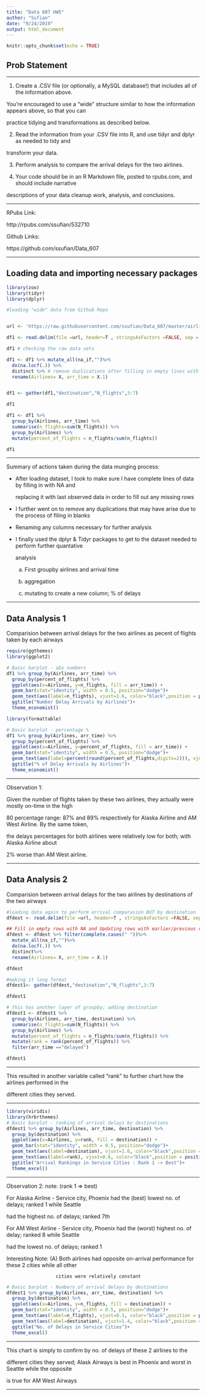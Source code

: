 ---
title: "Data 607 HW5"
author: "Sufian"
date: "9/24/2019"
output: html_document
---

```{r setup, include=FALSE}
knitr::opts_chunk$set(echo = TRUE)
```

## Prob Statement

--------------------------------------------------------------------------------

\clearpage

(1) Create a .CSV file (or optionally, a MySQL database!) that includes all of the information above. 

You’re encouraged to use a “wide” structure similar to how the information appears above, so that you can

practice tidying and transformations as described below. 

(2) Read the information from your .CSV file into R, and use tidyr and dplyr as needed to tidy and

transform your data.   

(3) Perform analysis to compare the arrival delays for the two airlines. 

(4) Your code should be in an R Markdown file, posted to rpubs.com, and should include narrative

descriptions of your data cleanup work, analysis, and conclusions. 

--------------------------------------------------------------------------------

\clearpage

RPubs Link:

http://rpubs.com/ssufian/532710

Github Links:

https://github.com/ssufian/Data_607

--------------------------------------------------------------------------------

\clearpage

## Loading data and importing necessary packages

```{r}
library(zoo)
library(tidyr)
library(dplyr)

#loading "wide" data from Github Repo


url <- 'https://raw.githubusercontent.com/ssufian/Data_607/master/airlines.csv'

df1 <- read.delim(file =url, header=T , stringsAsFactors =FALSE, sep = ",")

df1 # checking the raw data sets

df1 <- df1 %>% mutate_all(na_if,"")%>%  
  do(na.locf(.)) %>% 
  distinct %>% # remove duplications after filling in empty lines with previous row
  rename(Airlines= X, arr_time = X.1) 


df1 <- gather(df1,"destination","N_flights",3:7)

df1

df1 <- df1 %>% 
  group_by(Airlines, arr_time) %>% 
  summarise(n_flights=sum(N_flights)) %>% 
  group_by(Airlines) %>% 
  mutate(percent_of_flights = n_flights/sum(n_flights))

df1 

```

--------------------------------------------------------------------------------

\clearpage

Summary of actions taken during the data munging process:

- After loading dataset, I took to make sure I have complete lines of data by filling in with NA and 

  replacing it with last observed data in order to fill out any missing rows
  
- I further went on to remove any duplications that may have arise due to the process of filing in blanks

- Renaming any columns necessary for further analysis

- I finally used the dplyr & Tidyr packages to get to the dataset needed to perform further quantative

   analysis

  (a) First groupby airlines and arrival time
  
  (b) aggregation 
  
  (c) mutating to create a new column; % of delays 

--------------------------------------------------------------------------------

\clearpage

## Data Analysis 1

Comparision between arrival delays for the two airlines as pecent of flights taken by each airways

```{r}
require(ggthemes)
library(ggplot2)

# Basic barplot - abs numbers
df1 %>% group_by(Airlines, arr_time) %>% 
  group_by(percent_of_flights) %>% 
  ggplot(aes(x=Airlines, y=n_flights, fill = arr_time)) +
  geom_bar(stat="identity", width = 0.5, position="dodge")+
  geom_text(aes(label=n_flights), vjust=1.6, color="black",position = position_dodge(0.45), size=3.5)+
  ggtitle("Number Delay Arrivals by Airlines")+
  theme_economist()

```
```{r}
library(formattable)

# Basic barplot - percentage %
df1 %>% group_by(Airlines, arr_time) %>% 
  group_by(percent_of_flights) %>% 
  ggplot(aes(x=Airlines, y=percent_of_flights, fill = arr_time)) +
  geom_bar(stat="identity", width = 0.5, position="dodge")+
  geom_text(aes(label=percent(round(percent_of_flights,digits=2))), vjust=1.6, color="black",position =  position_dodge(0.45),     size=3.5)+
  ggtitle("% of Delay Arrivals by Airlines")+
  theme_economist()
```

--------------------------------------------------------------------------------

\clearpage

Observation 1:

Given the number of flights taken by these two airlines, they actually were mostly on-time in the high 

80 percentage range: 87% and 89% respectively for Alaska Airline and AM West Airline.  By the same token,

the delays percentages for both airlines were relatively low for both; with Alaska Airline about

2% worse than AM West airline.

--------------------------------------------------------------------------------

\clearpage
## Data Analysis 2

Comparision between arrival delays for the two airlines by destinations of the two airways

```{r}
#loading data again to perform arrival comparasion BUT by destination
dfdest <- read.delim(file =url, header=T , stringsAsFactors =FALSE, sep = ",")

## Fill in empty rows with NA and Updating rows with earlier/previous rows values
dfdest <- dfdest %>% filter(complete.cases(" "))%>% 
  mutate_all(na_if,"")%>%  
  do(na.locf(.)) %>% 
  distinct%>% 
  rename(Airlines= X, arr_time = X.1) 

dfdest

#making it long format
dfdest1<- gather(dfdest,"destination","N_flights",3:7)

dfdest1

# this has another layer of groupby; adding destination
dfdest1 <- dfdest1 %>% 
  group_by(Airlines, arr_time, destination) %>% 
  summarise(n_flights=sum(N_flights)) %>% 
  group_by(Airlines) %>% 
  mutate(percent_of_flights = n_flights/sum(n_flights)) %>% 
  mutate(rank = rank(percent_of_flights)) %>% 
  filter(arr_time =="delayed")

dfdest1

```

--------------------------------------------------------------------------------

\clearpage

This resulted in another variable called "rank" to further chart how the airlines performed in the

different cities they served.

--------------------------------------------------------------------------------

\clearpage


```{r}
library(viridis)
library(hrbrthemes)
# Basic barplot - ranking of arrival delays by destinations
dfdest1 %>% group_by(Airlines, arr_time, destination) %>% 
  group_by(destination) %>% 
  ggplot(aes(x=Airlines, y=rank, fill = destination)) +
  geom_bar(stat="identity", width = 0.5, position="dodge")+
  geom_text(aes(label=destination), vjust=1.6, color="black",position = position_dodge(0.55), size=3.00)+
  geom_text(aes(label=rank), vjust=0.6, color="black",position = position_dodge(0.55), size=3.25)+
  ggtitle("Arrival Rankings in Service Cities : Rank 1 -> Best")+
  theme_excel() 

```

--------------------------------------------------------------------------------

\clearpage

Observation 2:  note: (rank 1 => best)

For Alaska Airline - Service city, Phoenix had the (best) lowest no. of delays; ranked 1 while Seattle

had the highest no. of delays; ranked 7th

For AM West Airline - Service city, Phoenix had the (worst) highest no. of delay; ranked 8 while Seattle

had the lowest no. of delays; ranked 1
                      
Interesting Note: (A) Both airlines had opposite on-arrival performance for these 2 cities while all other

                      cities were relatively constant

```{r}
# Basic barplot - Numbers of arrival delays by destinations
dfdest1 %>% group_by(Airlines, arr_time, destination) %>% 
  group_by(destination) %>% 
  ggplot(aes(x=Airlines, y=n_flights, fill = destination)) +
  geom_bar(stat="identity", width = 0.5, position="dodge")+
  geom_text(aes(label=n_flights), vjust=0.1, color="black",position = position_dodge(0.55), size=3.00)+
  geom_text(aes(label=destination), vjust=1.4, color="black",position = position_dodge(0.55), size=3.25)+
  ggtitle("No. of Delays in Service Cities")+
  theme_excel()
```

--------------------------------------------------------------------------------

\clearpage

This chart is simply to confirm by no. of delays of these 2 airlines to the

different cities they served; Alask Airways is best in Phoenix and worst in Seattle while the opposite 

is true for AM West Airways

--------------------------------------------------------------------------------

\clearpage